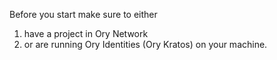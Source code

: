 Before you start make sure to either

1. have a project in Ory Network
2. or are running Ory Identities (Ory Kratos) on your machine.
